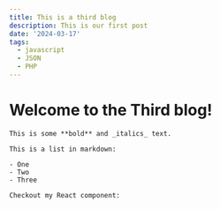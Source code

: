 ```yaml
---
title: This is a third blog
description: This is our first post
date: '2024-03-17'
tags:
  - javascript
  - JSON
  - PHP
---
```


# Welcome to the Third blog!

    This is some **bold** and _italics_ text.

    This is a list in markdown:

    - One
    - Two
    - Three

    Checkout my React component:
